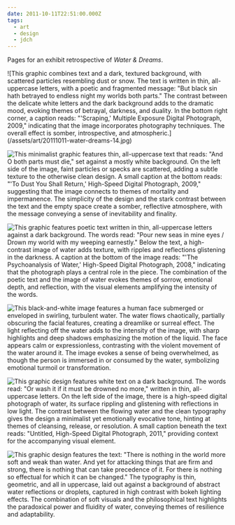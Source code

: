 ```yaml
---
date: 2011-10-11T22:51:00.000Z
tags:
  - art
  - design
  - jdch
---
```

Pages for an exhibit retrospective of <i>Water & Dreams</i>.

<div className="[&_img]:border [&_img]:border-neutral-300">
  ![This graphic combines text and a dark, textured background, with scattered particles resembling dust or snow. The text is written in thin, all-uppercase letters, with a poetic and fragmented message: "But black sin hath betrayed to endless night my worlds both parts." The contrast between the delicate white letters and the dark background adds to the dramatic mood, evoking themes of betrayal, darkness, and duality. In the bottom right corner, a caption reads: "'Scraping,' Multiple Exposure Digital Photograph, 2009," indicating that the image incorporates photography techniques. The overall effect is somber, introspective, and atmospheric.](/assets/art/20111011-water-dreams-14.jpg)

  ![This minimalist graphic features thin, all-uppercase text that reads: "And O both parts must die," set against a mostly white background. On the left side of the image, faint particles or specks are scattered, adding a subtle texture to the otherwise clean design. A small caption at the bottom reads: "'To Dust You Shall Return,' High-Speed Digital Photograph, 2009," suggesting that the image connects to themes of mortality and impermanence. The simplicity of the design and the stark contrast between the text and the empty space create a somber, reflective atmosphere, with the message conveying a sense of inevitability and finality.](/assets/art/20111011-water-dreams-17.jpg)

  ![This graphic features poetic text written in thin, all-uppercase letters against a dark background. The words read: "Pour new seas in mine eyes / Drown my world with my weeping earnestly." Below the text, a high-contrast image of water adds texture, with ripples and reflections glistening in the darkness. A caption at the bottom of the image reads: "'The Psychoanalysis of Water,' High-Speed Digital Photograph, 2008," indicating that the photograph plays a central role in the piece. The combination of the poetic text and the image of water evokes themes of sorrow, emotional depth, and reflection, with the visual elements amplifying the intensity of the words.](/assets/art/20111011-water-dreams-18.jpg)

  ![This black-and-white image features a human face submerged or enveloped in swirling, turbulent water. The water flows chaotically, partially obscuring the facial features, creating a dreamlike or surreal effect. The light reflecting off the water adds to the intensity of the image, with sharp highlights and deep shadows emphasizing the motion of the liquid. The face appears calm or expressionless, contrasting with the violent movement of the water around it. The image evokes a sense of being overwhelmed, as though the person is immersed in or consumed by the water, symbolizing emotional turmoil or transformation.](/assets/art/20111011-water-dreams-20.jpg)

  ![This graphic design features white text on a dark background. The words read: "Or wash it if it must be drowned no more," written in thin, all-uppercase letters. On the left side of the image, there is a high-speed digital photograph of water, its surface rippling and glistening with reflections in low light. The contrast between the flowing water and the clean typography gives the design a minimalist yet emotionally evocative tone, hinting at themes of cleansing, release, or resolution. A small caption beneath the text reads: "Untitled, High-Speed Digital Photograph, 2011," providing context for the accompanying visual element.](/assets/art/20111011-water-dreams-21.jpg)

  ![This graphic design features the text: "There is nothing in the world more soft and weak than water. And yet for attacking things that are firm and strong, there is nothing that can take precedence of it. For there is nothing so effectual for which it can be changed." The typography is thin, geometric, and all in uppercase, laid out against a background of abstract water reflections or droplets, captured in high contrast with bokeh lighting effects. The combination of soft visuals and the philosophical text highlights the paradoxical power and fluidity of water, conveying themes of resilience and adaptability.](/assets/art/20111011-water-dreams-51.jpg)
</div>
